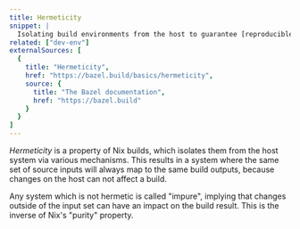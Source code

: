 ```yaml
---
title: Hermeticity
snippet: |
  Isolating build environments from the host to guarantee [reproducible](/concepts/reproducibility) builds
related: ["dev-env"]
externalSources: [
  {
    title: "Hermeticity",
    href: "https://bazel.build/basics/hermeticity",
    source: {
      title: "The Bazel documentation",
      href: "https://bazel.build"
    }
  }
]
---
```


*Hermeticity* is a property of Nix builds, which isolates them from the host system via various mechanisms.
This results in a system where the same set of source inputs will always map to the same build outputs,
because changes on the host can not affect a build.

Any system which is not hermetic is called "impure", implying that changes outside of the input set can have an impact on the build result.
This is the inverse of Nix's "purity" property.

